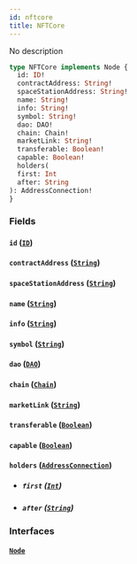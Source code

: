 ```yaml
---
id: nftcore
title: NFTCore
---
```



No description

```graphql
type NFTCore implements Node {
  id: ID!
  contractAddress: String!
  spaceStationAddress: String!
  name: String!
  info: String!
  symbol: String!
  dao: DAO!
  chain: Chain!
  marketLink: String!
  transferable: Boolean!
  capable: Boolean!
  holders(
  first: Int
  after: String
): AddressConnection!
}
```


### Fields

#### `id` ([`ID`](../../references/scalars/id))




#### `contractAddress` ([`String`](../../references/scalars/string))




#### `spaceStationAddress` ([`String`](../../references/scalars/string))




#### `name` ([`String`](../../references/scalars/string))




#### `info` ([`String`](../../references/scalars/string))




#### `symbol` ([`String`](../../references/scalars/string))




#### `dao` ([`DAO`](../../references/objects/dao))




#### `chain` ([`Chain`](../../references/enums/chain))




#### `marketLink` ([`String`](../../references/scalars/string))




#### `transferable` ([`Boolean`](../../references/scalars/boolean))




#### `capable` ([`Boolean`](../../references/scalars/boolean))




#### `holders` ([`AddressConnection`](../../references/objects/address-connection))


- ##### `first` ([`Int`](../../references/scalars/int))




- ##### `after` ([`String`](../../references/scalars/string))




### Interfaces

#### [`Node`](../../references/interfaces/node) 






